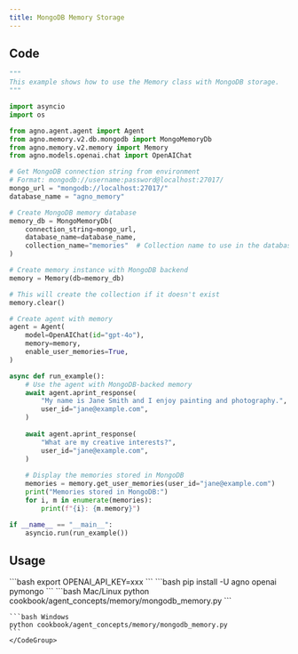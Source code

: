 ```yaml
---
title: MongoDB Memory Storage
---
```


## Code

```python cookbook/agent_concepts/memory/mongodb_memory.py
"""
This example shows how to use the Memory class with MongoDB storage.
"""

import asyncio
import os

from agno.agent.agent import Agent
from agno.memory.v2.db.mongodb import MongoMemoryDb
from agno.memory.v2.memory import Memory
from agno.models.openai.chat import OpenAIChat

# Get MongoDB connection string from environment
# Format: mongodb://username:password@localhost:27017/
mongo_url = "mongodb://localhost:27017/"
database_name = "agno_memory"

# Create MongoDB memory database
memory_db = MongoMemoryDb(
    connection_string=mongo_url,
    database_name=database_name,
    collection_name="memories"  # Collection name to use in the database
)

# Create memory instance with MongoDB backend
memory = Memory(db=memory_db)

# This will create the collection if it doesn't exist
memory.clear()

# Create agent with memory
agent = Agent(
    model=OpenAIChat(id="gpt-4o"),
    memory=memory,
    enable_user_memories=True,
)

async def run_example():
    # Use the agent with MongoDB-backed memory
    await agent.aprint_response(
        "My name is Jane Smith and I enjoy painting and photography.",
        user_id="jane@example.com",
    )
    
    await agent.aprint_response(
        "What are my creative interests?",
        user_id="jane@example.com",
    )
    
    # Display the memories stored in MongoDB
    memories = memory.get_user_memories(user_id="jane@example.com")
    print("Memories stored in MongoDB:")
    for i, m in enumerate(memories):
        print(f"{i}: {m.memory}")

if __name__ == "__main__":
    asyncio.run(run_example())
```

## Usage

<Steps>
  <Snippet file="create-venv-step.mdx" />

  <Step title="Set environment variables">
    ```bash
    export OPENAI_API_KEY=xxx
    ```
  </Step>

  <Step title="Install libraries">
    ```bash
    pip install -U agno openai pymongo
    ```
  </Step>

  <Step title="Run Example">
    <CodeGroup>
    ```bash Mac/Linux
    python cookbook/agent_concepts/memory/mongodb_memory.py
    ```

    ```bash Windows
    python cookbook/agent_concepts/memory/mongodb_memory.py
    ```
    </CodeGroup>
  </Step>
</Steps>
